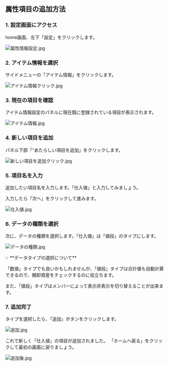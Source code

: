 ## 属性項目の追加方法

### 1. 設定画面にアクセス

home画面、左下「設定」をクリックします。

![属性情報設定.jpg](/images/snippets/attribute-add-steps/setup-attribute.webp)

### 2. アイテム情報を選択

サイドメニューの「アイテム情報」をクリックします。

![アイテム情報クリック.jpg](/images/snippets/attribute-add-steps/click-iteminfo.webp)

### 3. 現在の項目を確認

アイテム情報設定のパネルに現在既に登録されている項目が表示されます。

![アイテム情報.jpg](/images/snippets/attribute-add-steps/iteminfo.webp)

### 4. 新しい項目を追加

パネル下部「⁺あたらしい項目を追加」をクリックします。

![新しい項目を追加クリック.jpg](/images/snippets/attribute-add-steps/add-newAttribute.webp)

### 5. 項目名を入力

追加したい項目名を入力します。「仕入値」と入力してみましょう。

入力したら「次へ」をクリックして進みます。

![仕入値.jpg](/images/snippets/attribute-add-steps/purchase-price.webp)

### 6. データの種類を選択

次に、データの種類を選択します。「仕入値」は「値段」のタイプにします。

![データの種類.jpg](/images/snippets/attribute-add-steps/data-type.webp)

<aside>
💡 **データタイプの選択について**

「数値」タイプでも良いかもしれませんが、「値段」タイプは合計値も自動計算できるので、棚卸資産をチェックするのに役立ちます。

また、「値段」タイプはメンバーによって表示非表示を切り替えることが出来ます。
</aside>

### 7. 追加完了

タイプを選択したら、「追加」ボタンをクリックします。

![追加.jpg](/images/snippets/attribute-add-steps/click-add.webp)

これで新しく「仕入値」の項目が追加されました。
「ホームへ戻る」をクリックして最初の画面に戻りましょう。

![追加後.jpg](/images/snippets/attribute-add-steps/after-addition.webp) 